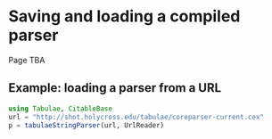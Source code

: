 # Saving and loading a compiled parser

::: {.callout-caution}
Page TBA
:::


## Example: loading a parser from a URL

```julia
using Tabulae, CitableBase
url = "http://shot.holycross.edu/tabulae/coreparser-current.cex"
p = tabulaeStringParser(url, UrlReader)
```